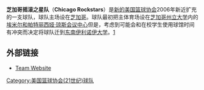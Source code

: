{{Link style|time=2015-12-12T05:12:53+00:00}}
{{ABA team 
| color1        = white
| color2        = black
| logo          = Rockstars.PNG
| pixels        = 149px
| founded       = 2006年
| league        = [[美国篮球协会_(21世纪)|ABA]] <br> 2006年-至今
| history       = 芝加哥摇滚之星队 2006年-至今
| arena         = [[:en:NEIU_Physical_Education_Complex|东南伊利诺伊大学体育馆]]
| city          = [[伊利诺伊州|伊利诺伊州]],[[芝加哥|芝加哥]]
| colors        = 蓝色 和 白色
| owner         = 马克·沙里凡<br>(Marques Sullivan)
| coach         = 肯尼·威廉姆斯<br>(Kenny Williams)
| championships = 0
| titles        = 0
| cheerleaders  = 摇滚之星队女孩
| dancers       = 
| mascot        = 
}}

'''芝加哥摇滚之星队'''（'''Chicago Rockstars'''）是[[美国篮球协会_(21世纪)|新的美国篮球协会]]2006年新近扩充的一支球队，球队主场设在[[芝加哥|芝加哥]]。球队最初把主体育场设在[[芝加哥州立大学|芝加哥州立大学]]内的[[:en:Emil_and_Patricia_Jones_Convocation_Center|埃米尔和帕特丽西娅·琼斯会议中心]]但是，考虑到可能会和在校学生使用球馆时间有冲突而决定将球队迁到[[东南伊利诺伊大学|东南伊利诺伊大学]]。[http://www.oursportscentral.com/services/releases/?id=3385092] {{Wayback|url=http://www.oursportscentral.com/services/releases/?id=3385092 |date=20070929102856 }}
==外部链接==
* [https://web.archive.org/web/20070108225009/http://www.rockstarbasketball.com/ Team Website]

[[Category:美国篮球协会(21世纪)球队|Category:美国篮球协会(21世纪)球队]]